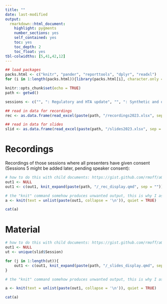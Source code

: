 ```yaml
---
title: ""
date: last-modified
output: 
  rmarkdown::html_document:
    highlight: pygments
    number_sections: yes
    self_contained: yes
    toc: yes
    toc_depth: 2
    toc_float: yes
tbl-colwidths: [5,41,42,12]
---
```


```r
## load packages
packs.html <- c("knitr", "pander", "reporttools", "dplyr", "readxl")
for (i in 1:length(packs.html)){library(packs.html[i], character.only = TRUE)}

knitr::opts_chunk$set(echo = TRUE)
path <- getwd()

sessions <- c("", ": Regulatory and HTA update", "", ": Synthetic and other baseline covariates: The promise of smaller and faster clinical trials through prognostic digital twins", ": Complex innovative trials for regulatory decision-making", ": How to get most out of Scientific Advice", ": Use of non-RCT studies in regulatory decision-making", "")

## read in data for recordings
rec <- as.data.frame(read_excel(paste(path, "/recordings2023.xlsx", sep = ""), col_types = NULL))

## read in data for slides
slid <- as.data.frame(read_excel(paste(path, "/slides2023.xlsx", sep = ""), col_types = NULL))
```

# Recordings

Recordings of those sessions where all presenters have given consent (Sessions 5 might be added later, pending speaker consent):

```r
# how to do this with child documents: https://gist.github.com/rmoff/a043676a2f084b81a434
out1 <- NULL
out1 <- c(out1, knit_expand(paste(path, "/_rec_display.qmd", sep = "")))

# the "knit" command somehow produces unwanted output, this is why I assign its output to a and use a separate chunk to display a
a <- knit(text = unlist(paste(out1, collapse = '\n')), quiet = TRUE)
```

```r
cat(a)
```

# Material

```r
# how to do this with child documents: https://gist.github.com/rmoff/a043676a2f084b81a434
out1 <- NULL
ut <- unique(slid$Session)

for (j in 1:length(ut)){
    out1 <- c(out1, knit_expand(paste(path, "/_slides_display.qmd", sep = "")))
}

# the "knit" command somehow produces unwanted output, this is why I assign its output to a and use a separate chunk to display a

a <- knit(text = unlist(paste(out1, collapse = '\n')), quiet = TRUE)
```

```r
cat(a)
```

